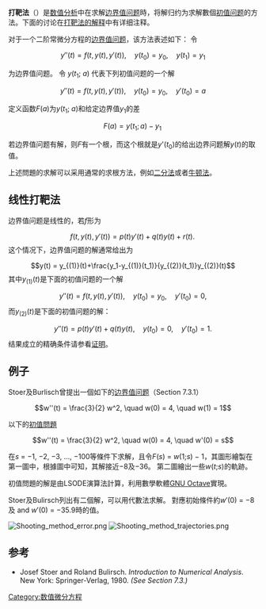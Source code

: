 '''打靶法'''（{{lang-en|Shooting method}}）是[[数值分析|数值分析]]中在求解[[边界值问题|边界值问题]]時，将解归约为求解數個[[初值问题|初值问题]]的方法。下面的讨论在[[#例子|打靶法的解释]]中有详细注释。

对于一个二阶常微分方程的[[边界值问题|边界值问题]]，该方法表述如下：
令

:<math> y''(t) = f(t, y(t), y'(t)), \quad y(t_0) = y_0, \quad y(t_1) = y_1 </math>

为边界值问题。
令 ''y''(''t''<sub>1</sub>; ''a'') 代表下列初值问题的一个解

:<math> y''(t) = f(t, y(t), y'(t)), \quad y(t_0) = y_0, \quad y'(t_0) = a </math>

定义函数''F''(''a'')为''y''(''t''<sub>1</sub>; ''a'')和给定边界值''y''<sub>1</sub>的差

:<math> F(a) = y(t_1; a) - y_1 \,</math>

若边界值问题有解，则''F''有一个根，而这个根就是''y''<nowiki>'</nowiki>(''t''<sub>0</sub>)的给出边界问题解''y''(''t'')的取值。

上述問題的求解可以采用通常的求根方法，例如[[二分法|二分法]]或者[[牛顿法|牛顿法]]。

== 线性打靶法 ==
边界值问题是线性的，若''f''形为
:<math> f(t, y(t), y'(t))=p(t)y'(t)+q(t)y(t)+r(t). \, </math>
这个情况下，边界值问题的解通常给出为
:<math>y(t) = y_{(1)}(t)+\frac{y_1-y_{(1)}(t_1)}{y_{(2)}(t_1)}y_{(2)}(t)</math>
其中<math>y_{(1)}(t)</math>是下面的初值问题的一个解
:<math>y''(t) = f(t, y(t), y'(t)),\quad y(t_0) = y_0, \quad y'(t_0) = 0, </math>
而<math>y_{(2)}(t)</math>是下面的初值问题的解：
:<math>y''(t) = p(t)y'(t)+q(t)y(t),\quad y(t_0) = 0, \quad y'(t_0) = 1. </math>
结果成立的精确条件请参看[https://web.archive.org/web/20060425044733/http://mathews.ecs.fullerton.edu/n2003/shootingmethod/ShootingProof.pdf 证明]。

== 例子 ==

Stoer及Burlisch曾提出一個如下的[[边界值问题|边界值问题]]（Section 7.3.1）

:<math> w''(t) = \frac{3}{2} w^2, \quad w(0) = 4, \quad w(1) = 1 </math>

以下的[[初值問題|初值問題]]

:<math> w''(t) = \frac{3}{2} w^2, \quad w(0) = 4, \quad w'(0) = s</math>

在''s'' = −1, −2, −3, ..., −100等條件下求解，且令''F''(''s'') = ''w''(1;''s'') − 1，其圖形繪製在第一圖中，根據圖中可知，其解接近−8及−36。
第二圖繪出一些''w''(''t'';''s'')的軌跡。

初值問題的解是由LSODE演算法計算，利用數學軟體[[GNU_Octave|GNU Octave]]實現。

Stoer及Bulirsch列出有二個解，可以用代數法求解。
對應初始條件約''w''′(0) = −8及 and ''w''′(0) = −35.9時的值。

[[Image:Shooting_method_error.png|thumb]]
[[Image:Shooting_method_trajectories.png|thumb]]
{{clear}}


== 参考 ==

* Josef Stoer and Roland Bulirsch. ''Introduction to Numerical Analysis''. New York: Springer-Verlag, 1980. ''(See Section 7.3.)''

[[Category:数值微分方程|Category:数值微分方程]]